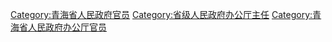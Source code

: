 [[Category:青海省人民政府官员|Category:青海省人民政府官员]]
[[Category:省级人民政府办公厅主任|Category:省级人民政府办公厅主任]]
[[Category:青海省人民政府办公厅官员|Category:青海省人民政府办公厅官员]]